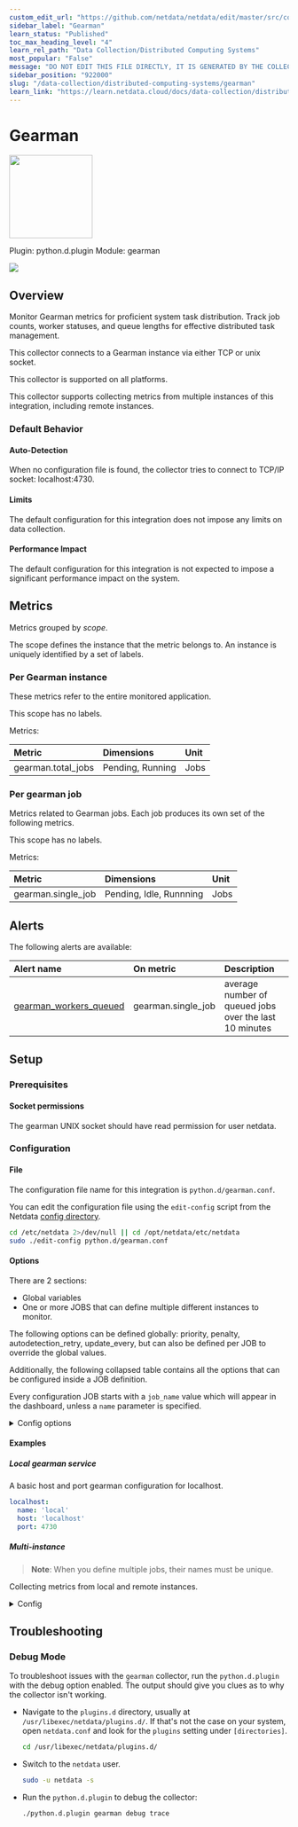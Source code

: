 ```yaml
---
custom_edit_url: "https://github.com/netdata/netdata/edit/master/src/collectors/python.d.plugin/gearman/metadata.yaml"
sidebar_label: "Gearman"
learn_status: "Published"
toc_max_heading_level: "4"
learn_rel_path: "Data Collection/Distributed Computing Systems"
most_popular: "False"
message: "DO NOT EDIT THIS FILE DIRECTLY, IT IS GENERATED BY THE COLLECTOR'S metadata.yaml FILE"
sidebar_position: "922000"
slug: "/data-collection/distributed-computing-systems/gearman"
learn_link: "https://learn.netdata.cloud/docs/data-collection/distributed-computing-systems/gearman"
---
```



# Gearman


<img src="https://netdata.cloud/img/gearman.png" width="150"/>


Plugin: python.d.plugin
Module: gearman

<img src="https://img.shields.io/badge/maintained%20by-Netdata-%2300ab44" />

## Overview

Monitor Gearman metrics for proficient system task distribution. Track job counts, worker statuses, and queue lengths for effective distributed task management.

This collector connects to a Gearman instance via either TCP or unix socket.

This collector is supported on all platforms.

This collector supports collecting metrics from multiple instances of this integration, including remote instances.


### Default Behavior

#### Auto-Detection

When no configuration file is found, the collector tries to connect to TCP/IP socket: localhost:4730.

#### Limits

The default configuration for this integration does not impose any limits on data collection.

#### Performance Impact

The default configuration for this integration is not expected to impose a significant performance impact on the system.


## Metrics

Metrics grouped by *scope*.

The scope defines the instance that the metric belongs to. An instance is uniquely identified by a set of labels.



### Per Gearman instance

These metrics refer to the entire monitored application.

This scope has no labels.

Metrics:

| Metric | Dimensions | Unit |
|:------|:----------|:----|
| gearman.total_jobs | Pending, Running | Jobs |

### Per gearman job

Metrics related to Gearman jobs. Each job produces its own set of the following metrics.

This scope has no labels.

Metrics:

| Metric | Dimensions | Unit |
|:------|:----------|:----|
| gearman.single_job | Pending, Idle, Runnning | Jobs |



## Alerts


The following alerts are available:

| Alert name  | On metric | Description |
|:------------|:----------|:------------|
| [ gearman_workers_queued ](https://github.com/netdata/netdata/blob/master/src/health/health.d/gearman.conf) | gearman.single_job | average number of queued jobs over the last 10 minutes |


## Setup

### Prerequisites

#### Socket permissions

The gearman UNIX socket should have read permission for user netdata.


### Configuration

#### File

The configuration file name for this integration is `python.d/gearman.conf`.


You can edit the configuration file using the `edit-config` script from the
Netdata [config directory](/docs/netdata-agent/configuration#the-netdata-config-directory).

```bash
cd /etc/netdata 2>/dev/null || cd /opt/netdata/etc/netdata
sudo ./edit-config python.d/gearman.conf
```
#### Options

There are 2 sections:

* Global variables
* One or more JOBS that can define multiple different instances to monitor.

The following options can be defined globally: priority, penalty, autodetection_retry, update_every, but can also be defined per JOB to override the global values.

Additionally, the following collapsed table contains all the options that can be configured inside a JOB definition.

Every configuration JOB starts with a `job_name` value which will appear in the dashboard, unless a `name` parameter is specified.


<details><summary>Config options</summary>

| Name | Description | Default | Required |
|:----|:-----------|:-------|:--------:|
| update_every | Sets the default data collection frequency. | 5 | no |
| priority | Controls the order of charts at the netdata dashboard. | 60000 | no |
| autodetection_retry | Sets the job re-check interval in seconds. | 0 | no |
| penalty | Indicates whether to apply penalty to update_every in case of failures. | yes | no |
| name | Job name. This value will overwrite the `job_name` value. JOBS with the same name are mutually exclusive. Only one of them will be allowed running at any time. This allows autodetection to try several alternatives and pick the one that works. |  | no |
| host | URL or IP where gearman is running. | localhost | no |
| port | Port of URL or IP where gearman is running. | 4730 | no |
| tls | Use tls to connect to gearman. | false | no |
| cert | Provide a certificate file if needed to connect to a TLS gearman instance. |  | no |
| key | Provide a key file if needed to connect to a TLS gearman instance. |  | no |

</details>

#### Examples

##### Local gearman service

A basic host and port gearman configuration for localhost.

```yaml
localhost:
  name: 'local'
  host: 'localhost'
  port: 4730

```
##### Multi-instance

> **Note**: When you define multiple jobs, their names must be unique.

Collecting metrics from local and remote instances.


<details><summary>Config</summary>

```yaml
localhost:
  name: 'local'
  host: 'localhost'
  port: 4730

remote:
  name: 'remote'
  host: '192.0.2.1'
  port: 4730

```
</details>



## Troubleshooting

### Debug Mode

To troubleshoot issues with the `gearman` collector, run the `python.d.plugin` with the debug option enabled. The output
should give you clues as to why the collector isn't working.

- Navigate to the `plugins.d` directory, usually at `/usr/libexec/netdata/plugins.d/`. If that's not the case on
  your system, open `netdata.conf` and look for the `plugins` setting under `[directories]`.

  ```bash
  cd /usr/libexec/netdata/plugins.d/
  ```

- Switch to the `netdata` user.

  ```bash
  sudo -u netdata -s
  ```

- Run the `python.d.plugin` to debug the collector:

  ```bash
  ./python.d.plugin gearman debug trace
  ```


